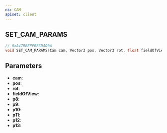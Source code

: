 ```yaml
---
ns: CAM
apiset: client
---
```

## SET_CAM_PARAMS

```c
// 0xA47BBFFFB83D4D0A
void SET_CAM_PARAMS(Cam cam, Vector3 pos, Vector3 rot, float fieldOfView, Any p8, int p9, int p10, int p11, Any p12, Any p13);
```


## Parameters
* **cam**:
* **pos**:
* **rot**:
* **fieldOfView**:
* **p8**:
* **p9**:
* **p10**:
* **p11**:
* **p12**:
* **p13**: